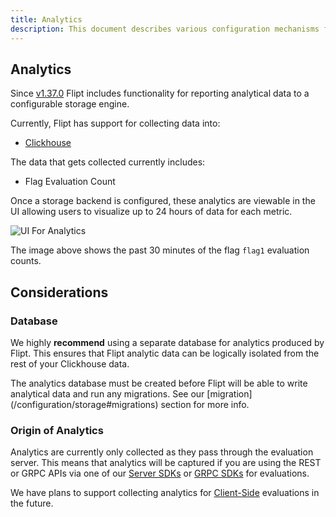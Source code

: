 ```yaml
---
title: Analytics
description: This document describes various configuration mechanisms for controlling analytics for Flipt.
---
```


## Analytics

Since [v1.37.0](https://github.com/flipt-io/flipt/releases/tag/v1.37.0) Flipt includes functionality for reporting analytical data to a configurable storage engine.

Currently, Flipt has support for collecting data into:

- [Clickhouse](https://clickhouse.com/)

The data that gets collected currently includes:

- Flag Evaluation Count

Once a storage backend is configured, these analytics are viewable in the UI allowing users to visualize up to 24 hours of data for each metric.

![UI For Analytics](/images/configuration/analytics_quick_view.png)

The image above shows the past 30 minutes of the flag `flag1` evaluation counts.

## Considerations

### Database

We highly **recommend** using a separate database for analytics produced by Flipt. This ensures that Flipt analytic data can be logically isolated from the rest of your Clickhouse data.

<Note>
  The analytics database must be created before Flipt will be able to write
  analytical data and run any migrations. See our
  [migration](/configuration/storage#migrations)
  section for more info.
</Note>

### Origin of Analytics

Analytics are currently only collected as they pass through the evaluation server. This means that analytics will be captured if you are using the REST or GRPC APIs via one of our [Server SDKs](/integration/server/rest) or [GRPC SDKs](/integration/server/grpc) for evaluations.

We have plans to support collecting analytics for [Client-Side](/integration/client) evaluations in the future.
